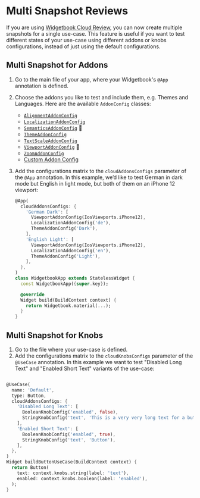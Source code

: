 # Multi Snapshot Reviews

If you are using [Widgetbook Cloud Review](/cloud/reviews), you can now create multiple snapshots for a single use-case. This feature is useful if you want to test different states of your use-case using different addons or knobs configurations, instead of just using the default configurations.

<YouTube id="GJGGhUTT7LE?start=2941&end=3077" />

## Multi Snapshot for Addons

1. Go to the main file of your app, where your Widgetbook's `@App` annotation is defined.
1. Choose the addons you like to test and include them, e.g. Themes and Languages. Here are the available `AddonConfig` classes:

   - [`AlignmentAddonConfig`](/addons/alignment-addon#multi-snapshot-support)
   - [`LocalizationAddonConfig`](/addons/localization-addon#multi-snapshot-support)
   - [`SemanticsAddonConfig`](/addons/semantics-addon#multi-snapshot-support) 🧪
   - [`ThemeAddonConfig`](/addons/theme-addon#multi-snapshot-support)
   - [`TextScaleAddonConfig`](/addons/text-scale-addon#multi-snapshot-support)
   - [`ViewportAddonConfig`](/addons/viewport-addon#multi-snapshot-support) 🧪
   - [`ZoomAddonConfig`](/addons/zoom-addon#multi-snapshot-support)
   - [Custom Addon Config](/addons/custom-addon#multi-snapshot-support)

1. Add the configurations matrix to the `cloudAddonsConfigs` parameter of the `@App` annotation. In this example, we’d like to test German in dark mode but English in light mode, but both of them on an iPhone 12 viewport:

   ```dart
   @App(
     cloudAddonsConfigs: {
       'German Dark': [
         ViewportAddonConfig(IosViewports.iPhone12),
         LocalizationAddonConfig('de'),
         ThemeAddonConfig('Dark'),
       ],
       'English Light': [
         ViewportAddonConfig(IosViewports.iPhone12),
         LocalizationAddonConfig('en'),
         ThemeAddonConfig('Light'),
       ],
     },
   )
   class WidgetbookApp extends StatelessWidget {
     const WidgetbookApp({super.key});

     @override
     Widget build(BuildContext context) {
       return Widgetbook.material(...);
     }
   }
   ```

## Multi Snapshot for Knobs

1. Go to the file where your use-case is defined.
1. Add the configurations matrix to the `cloudKnobsConfigs` parameter of the `@UseCase` annotation. In this example we want to test "Disabled Long Text" and "Enabled Short Text" variants of the use-case:

```dart

@UseCase(
  name: 'Default',
  type: Button,
  cloudAddonsConfigs: {
    'Disabled Long Text': [
      BooleanKnobConfig('enabled', false),
      StringKnobConfig('text', 'This is a very very long text for a button that might cause overflow'),
    ],
    'Enabled Short Text': [
      BooleanKnobConfig('enabled', true),
      StringKnobConfig('text', 'Button'),
    ],
  },
)
Widget buildButtonUseCase(BuildContext context) {
  return Button(
    text: context.knobs.string(label: 'text'),
    enabled: context.knobs.boolean(label: 'enabled'),
  );
}
```
